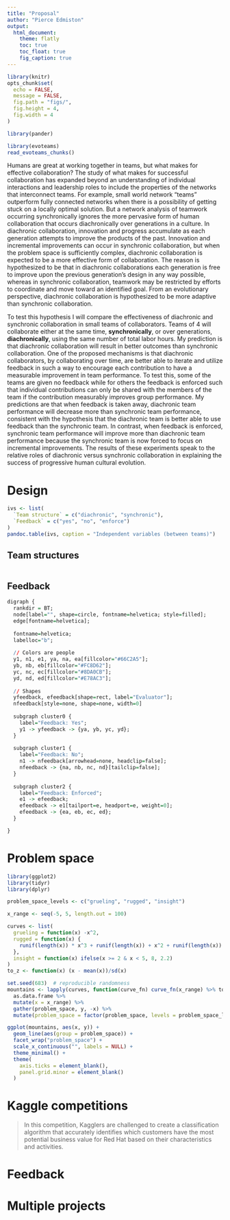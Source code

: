 ```yaml
---
title: "Proposal"
author: "Pierce Edmiston"
output:
  html_document:
    theme: flatly
    toc: true
    toc_float: true
    fig_caption: true
---
```


```r
library(knitr)
opts_chunk$set(
  echo = FALSE,
  message = FALSE,
  fig.path = "figs/",
  fig.height = 4,
  fig.width = 4
)

library(pander)
```

```r
library(evoteams)
read_evoteams_chunks()
```

Humans are great at working together in teams, but what makes for effective collaboration? The study of what makes for successful collaboration has expanded beyond an understanding of individual interactions and leadership roles to include the properties of the networks that interconnect teams. For example, small world network "teams" outperform fully connected networks when there is a possibility of getting stuck on a locally optimal solution. But a network analysis of teamwork occurring synchronically ignores the more pervasive form of human collaboration that occurs diachronically over generations in a culture. In diachronic collaboration, innovation and progress accumulate as each generation attempts to improve the products of the past. Innovation and incremental improvements can occur in synchronic collaboration, but when the problem space is sufficiently complex, diachronic collaboration is expected to be a more effective form of collaboration. The reason is hypothesized to be that in diachronic collaborations each generation is free to improve upon the previous generation's design in any way possible, whereas in synchronic collaboration, teamwork may be restricted by efforts to coordinate and move toward an identified goal. From an evolutionary perspective, diachronic collaboration is hypothesized to be more adaptive than synchronic collaboration.

To test this hypothesis I will compare the effectiveness of diachronic and synchronic collaboration in small teams of collaborators. Teams of 4 will collaborate either at the same time, **synchronically**, or over generations, **diachronically**, using the same number of total labor hours. My prediction is that diachronic collaboration will result in better outcomes than synchronic collaboration. One of the proposed mechanisms is that diachronic collaborators, by collaborating over time, are better able to iterate and utilize feedback in such a way to encourage each contribution to have a measurable improvement in team performance. To test this, some of the teams are given no feedback while for others the feedback is enforced such that individual contributions can only be shared with the members of the team if the contribution measurably improves group performance. My predictions are that when feedback is taken away, diachronic team performance will decrease more than synchronic team performance, consistent with the hypothesis that the diachronic team is better able to use feedback than the synchronic team. In contrast, when feedback is enforced, synchronic team performance will improve more than diachronic team performance because the synchronic team is now forced to focus on incremental improvements. The results of these experiments speak to the relative roles of diachronic versus synchronic collaboration in explaining the success of progressive human cultural evolution.

# Design

```r
ivs <- list(
  `Team structure` = c("diachronic", "synchronic"),
  `Feedback` = c("yes", "no", "enforce")
)
pandoc.table(ivs, caption = "Independent variables (between teams)")
```

## Team structures

```r
```

## Feedback

```r
digraph {
  rankdir = BT;
  node[label="", shape=circle, fontname=helvetica; style=filled];
  edge[fontname=helvetica];
  
  fontname=helvetica;
  labelloc="b";
  
  // Colors are people
  y1, n1, e1, ya, na, ea[fillcolor="#66C2A5"];
  yb, nb, eb[fillcolor="#FC8D62"];
  yc, nc, ec[fillcolor="#8DA0CB"];
  yd, nd, ed[fillcolor="#E78AC3"];
  
  // Shapes
  yfeedback, efeedback[shape=rect, label="Evaluator"];
  nfeedback[style=none, shape=none, width=0]
  
  subgraph cluster0 {
    label="Feedback: Yes";
    y1 -> yfeedback -> {ya, yb, yc, yd};
  }
  
  subgraph cluster1 {
    label="Feedback: No";
    n1 -> nfeedback[arrowhead=none, headclip=false];
    nfeedback -> {na, nb, nc, nd}[tailclip=false];
  }
  
  subgraph cluster2 {
    label="Feedback: Enforced";
    e1 -> efeedback;
    efeedback -> e1[tailport=e, headport=e, weight=0];
    efeedback -> {ea, eb, ec, ed};
  }

}
```


# Problem space

```r
library(ggplot2)
library(tidyr)
library(dplyr)

problem_space_levels <- c("grueling", "rugged", "insight")

x_range <- seq(-5, 5, length.out = 100)

curves <- list(
  grueling = function(x) -x^2,
  rugged = function(x) {
    runif(length(x)) * x^3 + runif(length(x)) + x^2 + runif(length(x))
  },
  insight = function(x) ifelse(x >= 2 & x < 5, 8, 2.2)
)
to_z <- function(x) (x - mean(x))/sd(x)

set.seed(683)  # reproducible randomness
mountains <- lapply(curves, function(curve_fn) curve_fn(x_range) %>% to_z) %>%
  as.data.frame %>%
  mutate(x = x_range) %>%
  gather(problem_space, y, -x) %>%
  mutate(problem_space = factor(problem_space, levels = problem_space_levels))

ggplot(mountains, aes(x, y)) +
  geom_line(aes(group = problem_space)) +
  facet_wrap("problem_space") +
  scale_x_continuous("", labels = NULL) +
  theme_minimal() +
  theme(
    axis.ticks = element_blank(),
    panel.grid.minor = element_blank()
  )
```

# Kaggle competitions

> In this competition, Kagglers are challenged to create a classification algorithm that accurately identifies which customers have the most potential business value for Red Hat based on their characteristics and activities.


# Feedback

# Multiple projects

```r
```
